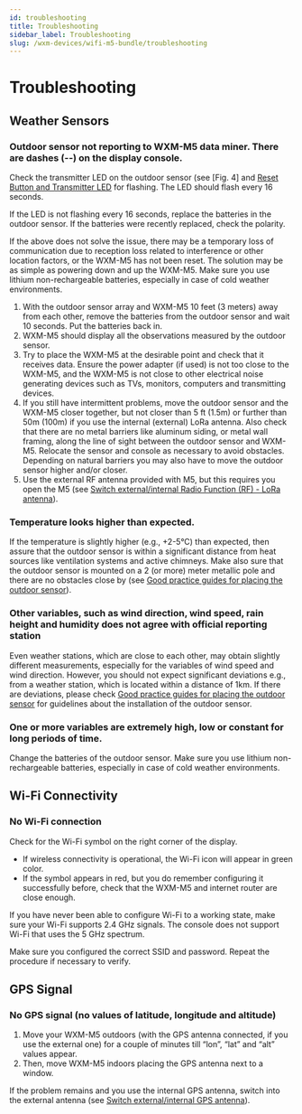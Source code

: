 ```yaml
---
id: troubleshooting
title: Troubleshooting
sidebar_label: Troubleshooting
slug: /wxm-devices/wifi-m5-bundle/troubleshooting
---
```


# Troubleshooting

## Weather Sensors

### Outdoor sensor not reporting to WXM-M5 data miner. There are dashes (--) on the display console.

Check the transmitter LED on the outdoor sensor (see [Fig. 4] and [Reset Button and Transmitter LED](/wxm-devices/wifi-m5-bundle/setup-weather-station#reset-button-and-transmitter-led) for flashing.
The LED should flash every 16 seconds.

If the LED is not flashing every 16 seconds, replace the batteries in the outdoor sensor.
If the batteries were recently replaced, check the polarity.

If the above does not solve the issue, there may be a temporary loss of communication due to reception loss related to interference or other location factors, or the WXM-M5 has not been reset.
The solution may be as simple as powering down and up the WXM-M5. Make sure you use lithium non-rechargeable batteries, especially in case of cold weather environments.

1. With the outdoor sensor array and WXM-M5 10 feet (3 meters) away from each other,
   remove the batteries from the outdoor sensor and wait 10 seconds. Put the batteries back in.
1. WXM-M5 should display all the observations measured by the outdoor sensor.
1. Try to place the WXM-M5 at the desirable point and check that it receives data.
   Ensure the power adapter (if used) is not too close to the WXM-M5, and the WXM-M5 is not close to other electrical noise generating devices
   such as TVs, monitors, computers and transmitting devices.
1. If you still have intermittent problems, move the outdoor sensor and the WXM-M5 closer together,
   but not closer than 5 ft (1.5m) or further than 50m (100m) if you use the internal (external) LoRa antenna.
   Also check that there are no metal barriers like aluminum siding,
   or metal wall framing, along the line of sight between the outdoor sensor and WXM-M5.
   Relocate the sensor and console as necessary to avoid obstacles.
   Depending on natural barriers you may also have to move the outdoor sensor higher and/or closer.
1. Use the external RF antenna provided with M5, but this requires you open the M5 (see [Switch external/internal Radio Function (RF) - LoRa antenna](/wxm-devices/wifi-m5-bundle/setup-m5##switch-externalinternal-radio-function-rf---lora-antenna)).

### Temperature looks higher than expected.

If the temperature is slightly higher (e.g., +2-5°C) than expected,
then assure that the outdoor sensor is within a significant distance from heat sources
like ventilation systems and active chimneys.
Make also sure that the outdoor sensor is mounted on a 2 (or more) meter metallic pole and there are no obstacles close by (see [Good practice guides for placing the outdoor sensor](/wxm-devices/wifi-m5-bundle/setup-weather-station#good-practice-guides-for-placing-the-outdoor-sensor)).

### Other variables, such as wind direction, wind speed, rain height and humidity does not agree with official reporting station

Even weather stations, which are close to each other, may obtain slightly different measurements,
especially for the variables of wind speed and wind direction. However, you should not expect significant deviations
e.g., from a weather station, which is located within a distance of 1km.
If there are deviations, please check [Good practice guides for placing the outdoor sensor](/wxm-devices/wifi-m5-bundle/setup-weather-station#good-practice-guides-for-placing-the-outdoor-sensor) for guidelines about the installation of the outdoor sensor.

### One or more variables are extremely high, low or constant for long periods of time.

Change the batteries of the outdoor sensor. Make sure you use lithium non-rechargeable batteries, especially in case of cold weather environments.

## Wi-Fi Connectivity

### No Wi-Fi connection

Check for the Wi-Fi symbol on the right corner of the display.

- If wireless connectivity is operational, the Wi-Fi icon will appear in green color.
- If the symbol appears in red, but you do remember configuring it successfully before, check that the WXM-M5 and internet router are close enough.

If you have never been able to configure Wi-Fi to a working state, make sure your Wi-Fi supports 2.4 GHz signals. The console does not support Wi-Fi that uses the 5 GHz spectrum.

Make sure you configured the correct SSID and password. Repeat the procedure if necessary to verify.

## GPS Signal

### No GPS signal (no values of latitude, longitude and altitude)

1. Move your WXM-M5 outdoors (with the GPS antenna connected, if you use the external one)
   for a couple of minutes till “lon”, “lat” and “alt” values appear.
1. Then, move WXM-M5 indoors placing the GPS antenna next to a window.

If the problem remains and you use the internal GPS antenna, switch into the external antenna (see [Switch external/internal GPS antenna](/wxm-devices/wifi-m5-bundle/setup-m5#switch-externalinternal-gps-antenna)).
